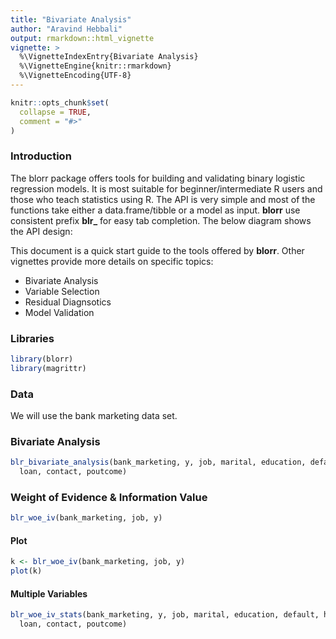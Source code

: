 ```yaml
---
title: "Bivariate Analysis"
author: "Aravind Hebbali"
output: rmarkdown::html_vignette
vignette: >
  %\VignetteIndexEntry{Bivariate Analysis}
  %\VignetteEngine{knitr::rmarkdown}
  %\VignetteEncoding{UTF-8}
---
```


```r
knitr::opts_chunk$set(
  collapse = TRUE,
  comment = "#>"
)
```

### Introduction

The blorr package offers tools for building and validating binary logistic regression models. It 
is most suitable for beginner/intermediate R users and those who teach statistics using R. The API
is very simple and most of the functions take either a data.frame/tibble or a model as input. **blorr** use
consistent prefix **blr_** for easy tab completion. The below diagram shows the API design:

This document is a quick start guide to the tools offered by **blorr**. Other vignettes provide more details on 
specific topics:

- Bivariate Analysis
- Variable Selection
- Residual Diagnsotics
- Model Validation

### Libraries

```r
library(blorr)
library(magrittr)
```

### Data

We will use the bank marketing data set. 


### Bivariate Analysis

```r
blr_bivariate_analysis(bank_marketing, y, job, marital, education, default, housing, 
  loan, contact, poutcome)
```

### Weight of Evidence & Information Value


```r
blr_woe_iv(bank_marketing, job, y)
```

#### Plot

```r
k <- blr_woe_iv(bank_marketing, job, y)
plot(k)
```

#### Multiple Variables

```r
blr_woe_iv_stats(bank_marketing, y, job, marital, education, default, housing, 
  loan, contact, poutcome)
```


